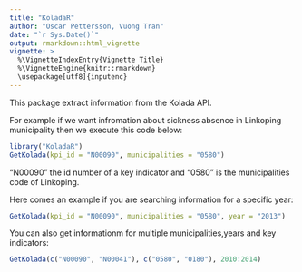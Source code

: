 ```yaml
---
title: "KoladaR"
author: "Oscar Pettersson, Vuong Tran"
date: "`r Sys.Date()`"
output: rmarkdown::html_vignette
vignette: >
  %\VignetteIndexEntry{Vignette Title}
  %\VignetteEngine{knitr::rmarkdown}
  \usepackage[utf8]{inputenc}
---
```


This package extract information from the Kolada API.

For example if we want infromation about sickness absence in Linkoping municipality then we execute this code below:

```r
library("KoladaR")
GetKolada(kpi_id = "N00090", municipalities = "0580")
```

"N00090" the id number of a key indicator and "0580" is the municipalities code of Linkoping.

Here comes an example if you are searching information for a specific year:
```r
GetKolada(kpi_id = "N00090", municipalities = "0580", year = "2013")
```

You can also get informationm for multiple municipalities,years and key indicators:
```r
GetKolada(c("N00090", "N00041"), c("0580", "0180"), 2010:2014)

```